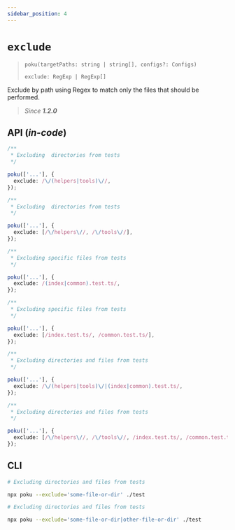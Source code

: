 ```yaml
---
sidebar_position: 4
---
```


# `exclude`

> `poku(targetPaths: string | string[], configs?: Configs)`
>
> `exclude: RegExp | RegExp[]`

Exclude by path using Regex to match only the files that should be performed.

> _Since **1.2.0**_

## API (_in-code_)

```ts
/**
 * Excluding  directories from tests
 */

poku(['...'], {
  exclude: /\/(helpers|tools)\//,
});
```

```ts
/**
 * Excluding  directories from tests
 */

poku(['...'], {
  exclude: [/\/helpers\//, /\/tools\//],
});
```

```ts
/**
 * Excluding specific files from tests
 */

poku(['...'], {
  exclude: /(index|common).test.ts/,
});
```

```ts
/**
 * Excluding specific files from tests
 */

poku(['...'], {
  exclude: [/index.test.ts/, /common.test.ts/],
});
```

```ts
/**
 * Excluding directories and files from tests
 */

poku(['...'], {
  exclude: /\/(helpers|tools)\/|(index|common).test.ts/,
});
```

```ts
/**
 * Excluding directories and files from tests
 */

poku(['...'], {
  exclude: [/\/helpers\//, /\/tools\//, /index.test.ts/, /common.test.ts/],
});
```

## CLI

```bash
# Excluding directories and files from tests

npx poku --exclude='some-file-or-dir' ./test
```

```bash
# Excluding directories and files from tests

npx poku --exclude='some-file-or-dir|other-file-or-dir' ./test
```
